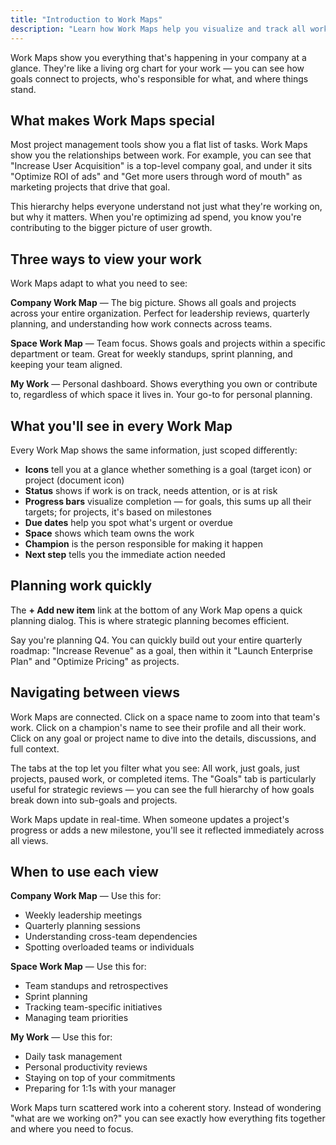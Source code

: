 ```yaml
---
title: "Introduction to Work Maps"
description: "Learn how Work Maps help you visualize and track all work across your company or within specific spaces."
---
```



<ImageEnhancer />

Work Maps show you everything that's happening in your company at a glance. They're like a living org chart for your work — you can see how goals connect to projects, who's responsible for what, and where things stand.

## What makes Work Maps special

Most project management tools show you a flat list of tasks. Work Maps show you the relationships between work. For example, you can see that "Increase User Acquisition" is a top-level company goal, and under it sits "Optimize ROI of ads" and "Get more users through word of mouth" as marketing projects that drive that goal.

This hierarchy helps everyone understand not just what they're working on, but why it matters. When you're optimizing ad spend, you know you're contributing to the bigger picture of user growth.

## Three ways to view your work

Work Maps adapt to what you need to see:

**Company Work Map** — The big picture. Shows all goals and projects across your entire organization. Perfect for leadership reviews, quarterly planning, and understanding how work connects across teams.

**Space Work Map** — Team focus. Shows goals and projects within a specific department or team. Great for weekly standups, sprint planning, and keeping your team aligned.

**My Work** — Personal dashboard. Shows everything you own or contribute to, regardless of which space it lives in. Your go-to for personal planning.

## What you'll see in every Work Map

Every Work Map shows the same information, just scoped differently:

- **Icons** tell you at a glance whether something is a goal (target icon) or project (document icon)
- **Status** shows if work is on track, needs attention, or is at risk
- **Progress bars** visualize completion — for goals, this sums up all their targets; for projects, it's based on milestones
- **Due dates** help you spot what's urgent or overdue
- **Space** shows which team owns the work
- **Champion** is the person responsible for making it happen
- **Next step** tells you the immediate action needed

## Planning work quickly

The **+ Add new item** link at the bottom of any Work Map opens a quick planning dialog. This is where strategic planning becomes efficient.

Say you're planning Q4. You can quickly build out your entire quarterly roadmap: "Increase Revenue" as a goal, then within it "Launch Enterprise Plan" and "Optimize Pricing" as projects.

## Navigating between views

Work Maps are connected. Click on a space name to zoom into that team's work. Click on a champion's name to see their profile and all their work. Click on any goal or project name to dive into the details, discussions, and full context.

The tabs at the top let you filter what you see: All work, just goals, just projects, paused work, or completed items. The "Goals" tab is particularly useful for strategic reviews — you can see the full hierarchy of how goals break down into sub-goals and projects.

<Aside>Work Maps update in real-time. When someone updates a project's progress or adds a new milestone, you'll see it reflected immediately across all views.</Aside>

## When to use each view

**Company Work Map** — Use this for:
- Weekly leadership meetings
- Quarterly planning sessions  
- Understanding cross-team dependencies
- Spotting overloaded teams or individuals

**Space Work Map** — Use this for:
- Team standups and retrospectives
- Sprint planning
- Tracking team-specific initiatives
- Managing team priorities

**My Work** — Use this for:
- Daily task management
- Personal productivity reviews
- Staying on top of your commitments
- Preparing for 1:1s with your manager

Work Maps turn scattered work into a coherent story. Instead of wondering "what are we working on?" you can see exactly how everything fits together and where you need to focus.
